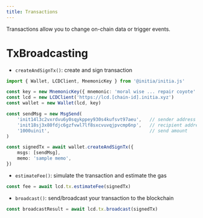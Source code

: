 ```yaml
---
title: Transactions
---
```


Transactions allow you to change on-chain data or trigger events.

# TxBroadcasting

- `createAndSignTx()`: create and sign transaction

```typescript
import { Wallet, LCDClient, MnemonicKey } from '@initia/initia.js'

const key = new MnemonicKey({ mnemonic: 'moral wise ... repair coyote' })
const lcd = new LCDClient('https://lcd.[chain-id].initia.xyz')
const wallet = new Wallet(lcd, key)

const sendMsg = new MsgSend(
    'init14l3c2vxrdvu6y0sqykppey930s4kufsvt97aeu',   // sender address
    'init18sj3x80fdjc6gzfvwl7lf8sxcvuvqjpvcmp6np',   // recipient address
    '1000uinit',                                     // send amount
)

const signedTx = await wallet.createAndSignTx({
    msgs: [sendMsg],
    memo: 'sample memo',
})
```

- `estimateFee()`: simulate the transaction and estimate the gas
```typescript
const fee = await lcd.tx.estimateFee(signedTx)
```

- `broadcast()`: send/broadcast your transaction to the blockchain
```typescript
const broadcastResult = await lcd.tx.broadcast(signedTx)
```